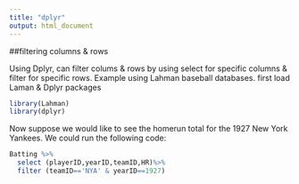 ```yaml
---
title: "dplyr"
output: html_document
---
```


##filtering columns & rows

Using Dplyr, can filter colums & rows by using select for specific columns & filter for specific rows.  Example using Lahman baseball databases.  first load Laman & Dplyr packages


```r
library(Lahman)
library(dplyr)
```

Now suppose we would like to see the homerun total for the 1927 New York Yankees.  We could run the following code:

```r
Batting %>%
  select (playerID,yearID,teamID,HR)%>%
  filter (teamID=='NYA' & yearID==1927)
```


